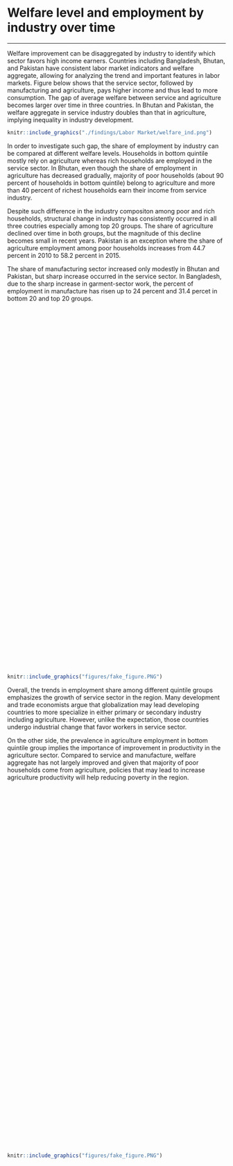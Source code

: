 # Welfare level and employment by industry over time
***

Welfare improvement can be disaggregated by industry to identify which sector favors high income earners. Countries including Bangladesh, Bhutan, and Pakistan have consistent labor market indicators and welfare aggregate, allowing for analyzing the trend and important features in labor markets. Figure below shows that the service sector, followed by manufacturing and agriculture, pays higher income and thus lead to more consumption. The gap of average welfare between service and agriculture becomes larger over time in three countries. In Bhutan and Pakistan, the welfare aggregate in service industry doubles than that in agriculture, implying inequality in industry development. 

```{r labor1, fig.cap='Welfare by Industry over time', out.width='80%', fig.asp=.75, fig.align='center', echo=FALSE, warning=FALSE}
knitr::include_graphics("./findings/Labor Market/welfare_ind.png")
```

In order to investigate such gap, the share of employment by industry can be compared at different welfare levels. Households in bottom quintile mostly rely on agriculture whereas rich households are employed in the service sector. In Bhutan, even though the share of employment in agriculture has decreased gradually, majority of poor households (about 90 percent of households in bottom quintile) belong to agriculture and more than 40 percent of richest households earn their income from service industry. 

Despite such difference in the industry compositon among poor and rich households, structural change in industry has consistently occurred in all three coutries especially among top 20 groups. The share of agriculture declined over time in both groups, but the magnitude of this decline becomes small in recent years. Pakistan is an exception where the share of agriculture employment among poor households increases from 44.7 percent in 2010 to 58.2 percent in 2015. 

The share of manufacturing sector increased only modestly in Bhutan and Pakistan, but sharp increase occurred in the service sector. In Bangladesh, due to the sharp increase in garment-sector work, the percent of employment in manufacture has risen up to 24 percent and 31.4 percet in bottom 20 and top 20 groups. 

<script type='text/javascript' src='https://tab.worldbank.org/javascripts/api/viz_v1.js'></script><div class='tableauPlaceholder' style='width: 700px; height: 827px;'><object class='tableauViz' width='700' height='827' style='display:none;'><param name='host_url' value='https%3A%2F%2Ftab.worldbank.org%2F' /> <param name='embed_code_version' value='3' /> <param name='site_root' value='&#47;t&#47;WBG' /><param name='name' value='SAR_MNA_NoteE&#47;q1_q5' /><param name='tabs' value='no' /><param name='toolbar' value='yes' /><param name='showAppBanner' value='false' /><param name='filter' value='iframeSizedToWindow=true' /></object></div>

```{r NoteEdash1,  echo=FALSE, fig.cap = "Employment by Industry and Year", out.height='10%', fig.align = 'left'}
knitr::include_graphics("figures/fake_figure.PNG")
```

Overall, the trends in employment share among different quintile groups emphasizes the growth of service sector in the region. Many development and trade economists argue that globalization may lead developing countries to more specialize in either primary or secondary industry including agriculture. However, unlike the expectation, those countries undergo industrial change that favor workers in service sector. 

On the other side, the prevalence in agriculture employment in bottom quintile group implies the importance of improvement in productivity in the agriculture sector. Compared to service and manufacture, welfare aggregate has not largely improved and given that majority of poor households come from agriculture, policies that may lead to increase agriculture productivity will help reducing poverty in the region. 

<script type='text/javascript' src='https://tab.worldbank.org/javascripts/api/viz_v1.js'></script><div class='tableauPlaceholder' style='width: 700px; height: 827px;'><object class='tableauViz' width='700' height='827' style='display:none;'><param name='host_url' value='https%3A%2F%2Ftab.worldbank.org%2F' /> <param name='embed_code_version' value='3' /> <param name='site_root' value='&#47;t&#47;WBG' /><param name='name' value='SAR_MNA_NoteE&#47;All' /><param name='tabs' value='no' /><param name='toolbar' value='yes' /><param name='showAppBanner' value='false' /><param name='filter' value='iframeSizedToWindow=true' /></object></div>

```{r NoteEdash2,  echo=FALSE, fig.cap = "Employment by Industry and Year", out.height='10%', fig.align = 'left'}
knitr::include_graphics("figures/fake_figure.PNG")
```
